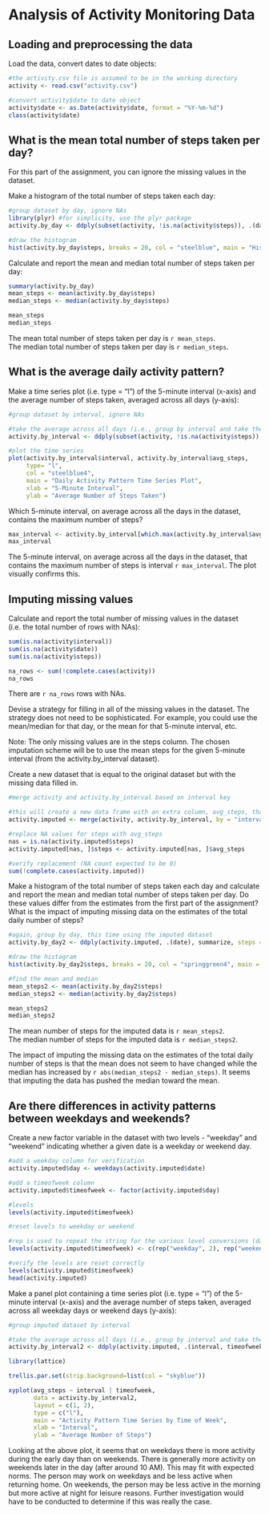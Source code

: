 Analysis of Activity Monitoring Data
========================================================

## Loading and preprocessing the data

Load the data, convert dates to date objects:

```r
#the activity.csv file is assumed to be in the working directory
activity <- read.csv("activity.csv")

#convert activity$date to date object
activity$date <- as.Date(activity$date, format = "%Y-%m-%d")
class(activity$date)
```

## What is the mean total number of steps taken per day?

For this part of the assignment, you can ignore the missing values in the dataset.

Make a histogram of the total number of steps taken each day:

```r
#group dataset by day, ignore NAs
library(plyr) #for simplicity, use the plyr package
activity.by_day <- ddply(subset(activity, !is.na(activity$steps)), .(date), summarize, steps = sum(steps), intervals = length(interval))

#draw the histogram
hist(activity.by_day$steps, breaks = 20, col = "steelblue", main = "Histogram of Total Steps Taken Each Day", xlab = "Steps Taken Each Day")
```


Calculate and report the mean and median total number of steps taken per day:

```r
summary(activity.by_day)
mean_steps <- mean(activity.by_day$steps)
median_steps <- median(activity.by_day$steps)

mean_steps
median_steps
```

The mean total number of steps taken per day is `r mean_steps`.  
The median total number of steps taken per day is `r median_steps`.  

## What is the average daily activity pattern?

Make a time series plot (i.e. type = "l") of the 5-minute interval (x-axis) and the average number of steps taken, averaged across all days (y-axis):

```r
#group dataset by interval, ignore NAs

#take the average across all days (i.e., group by interval and take the average steps for each interval)
activity.by_interval <- ddply(subset(activity, !is.na(activity$steps)), .(interval), summarize, avg_steps = mean(steps))

#plot the time series
plot(activity.by_interval$interval, activity.by_interval$avg_steps,
     type= "l",
     col = "steelblue4",
     main = "Daily Activity Pattern Time Series Plot",
     xlab = "5-Minute Interval",
     ylab = "Average Number of Steps Taken")
```

Which 5-minute interval, on average across all the days in the dataset, contains the maximum number of steps?

```r
max_interval <- activity.by_interval[which.max(activity.by_interval$avg_steps), ]$interval
max_interval
```

The 5-minute interval, on average across all the days in the dataset, that contains the maximum number of steps is interval `r max_interval`. The plot visually confirms this.

## Imputing missing values

Calculate and report the total number of missing values in the dataset (i.e. the total number of rows with NAs):

```r
sum(is.na(activity$interval))
sum(is.na(activity$date))
sum(is.na(activity$steps))

na_rows <- sum(!complete.cases(activity))
na_rows
```

There are `r na_rows` rows with NAs.

Devise a strategy for filling in all of the missing values in the dataset. The strategy does not need to be sophisticated. For example, you could use the mean/median for that day, or the mean for that 5-minute interval, etc.

Note: The only missing values are in the steps column. The chosen imputation scheme will be to use the mean steps for the given 5-minute interval (from the activity.by_interval dataset).

Create a new dataset that is equal to the original dataset but with the missing data filled in.

```r
#merge activity and activity.by_interval based on interval key

#this will create a new data frame with an extra column, avg_steps, that lists the average steps for the given interval
activity.imputed <- merge(activity, activity.by_interval, by = "interval")

#replace NA values for steps with avg_steps
nas = is.na(activity.imputed$steps)
activity.imputed[nas, ]$steps <- activity.imputed[nas, ]$avg_steps

#verify replacement (NA count expected to be 0)
sum(!complete.cases(activity.imputed))
```

Make a histogram of the total number of steps taken each day and calculate and report the mean and median total number of steps taken per day. Do these values differ from the estimates from the first part of the assignment? What is the impact of imputing missing data on the estimates of the total daily number of steps?

```r
#again, group by day, this time using the imputed dataset
activity.by_day2 <- ddply(activity.imputed, .(date), summarize, steps = sum(steps), intervals = length(interval))

#draw the histogram
hist(activity.by_day2$steps, breaks = 20, col = "springgreen4", main = "Histogram of Total Steps Taken Each Day (with Imputation)", xlab = "Steps Taken Each Day")

#find the mean and median
mean_steps2 <- mean(activity.by_day2$steps)
median_steps2 <- median(activity.by_day2$steps)

mean_steps2
median_steps2
```

The mean number of steps for the imputed data is `r mean_steps2`.   
The median number of steps for the imputed data is `r median_steps2`.  

The impact of imputing the missing data on the estimates of the total daily number of steps is that the mean does not seem to have changed while the median has increased by `r abs(median_steps2 - median_steps)`. It seems that imputing the data has pushed the median toward the mean.

## Are there differences in activity patterns between weekdays and weekends?

Create a new factor variable in the dataset with two levels - "weekday" and "weekend" indicating whether a given date is a weekday or weekend day.

```r
#add a weekday column for verification
activity.imputed$day <- weekdays(activity.imputed$date)

#add a timeofweek column
activity.imputed$timeofweek <- factor(activity.imputed$day)

#levels
levels(activity.imputed$timeofweek)

#reset levels to weekday or weekend

#rep is used to repeat the string for the various level conversions (day to time of week)
levels(activity.imputed$timeofweek) <- c(rep("weekday", 2), rep("weekend", 2), rep("weekday", 3))

#verify the levels are reset correctly
levels(activity.imputed$timeofweek)
head(activity.imputed)
```

Make a panel plot containing a time series plot (i.e. type = "l") of the 5-minute interval (x-axis) and the average number of steps taken, averaged across all weekday days or weekend days (y-axis):
                     
```r
#group imputed dataset by interval

#take the average across all days (i.e., group by interval and take the average steps for each interval)
activity.by_interval2 <- ddply(activity.imputed, .(interval, timeofweek), summarize, avg_steps = mean(steps))

library(lattice)

trellis.par.set(strip.background=list(col = "skyblue"))

xyplot(avg_steps ~ interval | timeofweek,
       data = activity.by_interval2,
       layout = c(1, 2),
       type = c("l"),
       main = "Activity Pattern Time Series by Time of Week",
       xlab = "Interval",
       ylab = "Average Number of Steps")
```

Looking at the above plot, it seems that on weekdays there is more activity during the early day than on weekends. There is generally more activity on weekends later in the day (after around 10 AM). This may fit with expected norms. The person may work on weekdays and be less active when returning home. On weekends, the person may be less active in the morning but more active at night for leisure reasons. Further investigation would have to be conducted to determine if this was really the case.